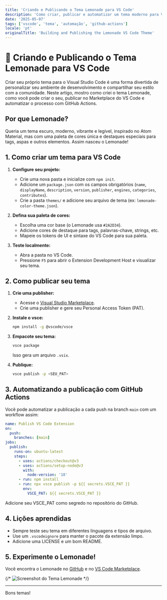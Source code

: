 ```yaml
---
title: 'Criando e Publicando o Tema Lemonade para VS Code'
description: 'Como criar, publicar e automatizar um tema moderno para VS Code usando o Lemonade como exemplo.'
date: '2025-05-07'
tags: ['vscode', 'tema', 'automação', 'github-actions']
locale: 'pt'
originalTitle: 'Building and Publishing the Lemonade VS Code Theme'
---
```



# 🍋 Criando e Publicando o Tema Lemonade para VS Code

Criar seu próprio tema para o Visual Studio Code é uma forma divertida de personalizar seu ambiente de desenvolvimento e compartilhar seu estilo com a comunidade. Neste artigo, mostro como criei o tema Lemonade, como você pode criar o seu, publicar no Marketplace do VS Code e automatizar o processo com GitHub Actions.

## Por que Lemonade?

Queria um tema escuro, moderno, vibrante e legível, inspirado no Atom Material, mas com uma paleta de cores única e destaques especiais para tags, aspas e outros elementos. Assim nasceu o Lemonade!

## 1. Como criar um tema para VS Code

1. **Configure seu projeto:**

   - Crie uma nova pasta e inicialize com `npm init`.
   - Adicione um `package.json` com os campos obrigatórios (`name`, `displayName`, `description`, `version`, `publisher`, `engines`, `categories`, `contributes`).
   - Crie a pasta `themes/` e adicione seu arquivo de tema (ex: `lemonade-color-theme.json`).

2. **Defina sua paleta de cores:**

   - Escolha uma cor base (o Lemonade usa `#2A2D34`).
   - Adicione cores de destaque para tags, palavras-chave, strings, etc.
   - Mapeie os tokens de UI e sintaxe do VS Code para sua paleta.

3. **Teste localmente:**
   - Abra a pasta no VS Code.
   - Pressione `F5` para abrir o Extension Development Host e visualizar seu tema.

## 2. Como publicar seu tema

1. **Crie uma publisher:**

   - Acesse o [Visual Studio Marketplace](https://marketplace.visualstudio.com/manage).
   - Crie uma publisher e gere seu Personal Access Token (PAT).

2. **Instale o vsce:**

   ```sh
   npm install -g @vscode/vsce
   ```

3. **Empacote seu tema:**

   ```sh
   vsce package
   ```

   Isso gera um arquivo `.vsix`.

4. **Publique:**
   ```sh
   vsce publish -p <SEU_PAT>
   ```

## 3. Automatizando a publicação com GitHub Actions

Você pode automatizar a publicação a cada push na branch `main` com um workflow assim:

```yaml
name: Publish VS Code Extension
on:
  push:
    branches: [main]
jobs:
  publish:
    runs-on: ubuntu-latest
    steps:
      - uses: actions/checkout@v3
      - uses: actions/setup-node@v3
        with:
          node-version: '18'
      - run: npm install
      - run: npx vsce publish -p ${{ secrets.VSCE_PAT }}
        env:
          VSCE_PAT: ${{ secrets.VSCE_PAT }}
```

Adicione seu VSCE_PAT como segredo no repositório do GitHub.

## 4. Lições aprendidas

- Sempre teste seu tema em diferentes linguagens e tipos de arquivo.
- Use um `.vscodeignore` para manter o pacote da extensão limpo.
- Adicione uma LICENSE e um bom README.

## 5. Experimente o Lemonade!

Você encontra o Lemonade no [GitHub](https://github.com/dennerrondinely/lemonade) e no [VS Code Marketplace](https://marketplace.visualstudio.com/items?itemName=Denner.lemonade-theme).

{/* <Image src="/images/screenshot.png" alt="Screenshot do Tema Lemonade" width={800} height={400} /> */}

---

Bons temas!
